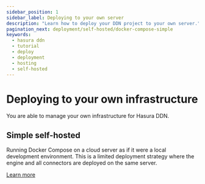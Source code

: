 ```yaml
---
sidebar_position: 1
sidebar_label: Deploying to your own server
description: "Learn how to deploy your DDN project to your own server."
pagination_next: deployment/self-hosted/docker-compose-simple
keywords:
  - hasura ddn
  - tutorial
  - deploy
  - deployment
  - hosting
  - self-hosted
---
```


# Deploying to your own infrastructure

You are able to manage your own infrastructure for Hasura DDN.

## Simple self-hosted

Running Docker Compose on a cloud server as if it were a local development environment. This is a limited deployment
strategy where the engine and all connectors are deployed on the same server.

[Learn more](/deployment/self-hosted/docker-compose-simple.mdx)
